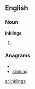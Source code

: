 {{also|Inklings}}
==English==

===Noun===
'''inklings'''

# {{plural of|[[inkling]]}}

===Anagrams===
* {{alphagram|giiklnns}}
* [[slinking#English|slinking]]

[[ar:inklings]]